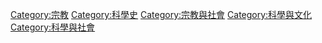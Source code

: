 {{Commons cat|Religion and science}}

[[Category:宗教|Category:宗教]]
[[Category:科學史|Category:科學史]]
[[Category:宗教與社會|Category:宗教與社會]]
[[Category:科學與文化|Category:科學與文化]]
[[Category:科學與社會|Category:科學與社會]]